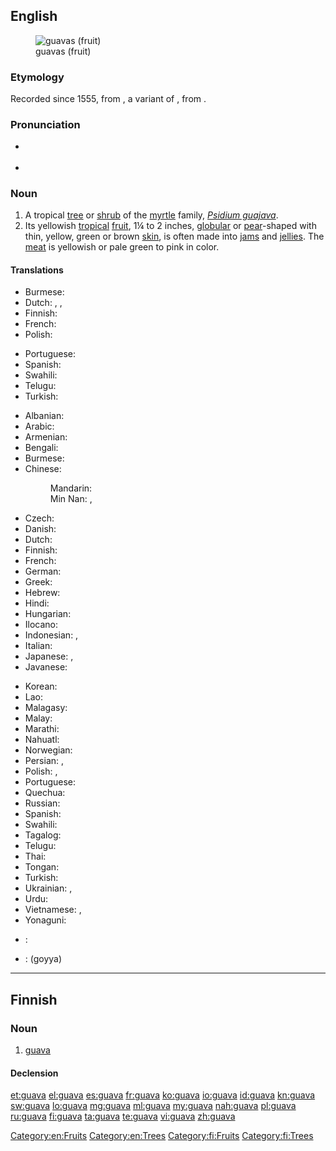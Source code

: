 ==English==
{{wikipedia}}
[[Image:Psidium guajava fruit.jpg|thumb|guavas (fruit)]]

===Etymology===
Recorded since 1555, from {{etyl|es}} {{term|guaya|lang=es}}, a variant of {{term|guayaba|lang=es}}, from {{etyl|arw}} {{term|guayabo||guava tree}}.

===Pronunciation===
* {{a|US}} {{IPA|/ˈɡwɑvə/}}
* {{rhymes|ɑːvə}}

===Noun===
{{en-noun}}

# A tropical [[tree]] or [[shrub]] of the [[myrtle]] family, ''[[Psidium guajava]]''.
# Its yellowish [[tropical]] [[fruit]], 1¼ to 2 inches, [[globular]] or [[pear]]-shaped with thin, yellow, green or brown [[skin]], is often made into [[jam]]s and [[jelly|jellies]]. The [[meat]] is yellowish or pale green to pink in color.

====Translations====
{{trans-top|tree or shrub}}
* Burmese: {{t-|my|မာလကာပင်|tr=mà-là-kà-pin|sc=Mymr}}
* Dutch: {{t+|nl|guave}}, {{t-|nl|guaveboom}}, {{t-|nl|guavestruik}}
* Finnish: {{t+|fi|guava}}
* French: {{t+|fr|goyavier|m}}
* Polish: {{t-|pl|guawa|f}}
{{trans-mid}}
* Portuguese: {{t-|pt|goiabeira|f}}
* Spanish: {{t+|es|guayabo}}
* Swahili: {{t+|sw|mpera}}
* Telugu: {{t+|te|జామచెట్టు}}
* Turkish: {{t-|tr|guava}}
{{trans-bottom}}

{{trans-top|fruit}}
* Albanian: {{t-|sq|gujava|f}}
* Arabic: {{t-|ar|غوافة|f|tr=ġuwāfa}}
* Armenian: {{t-|hy|գուավա|tr=guava}}
* Bengali: {{t-|bn|পেয়ারা|tr=peyara|sc=Beng}}
* Burmese: {{t-|my|မာလကာသီး|tr=mà-la-kà-thí|sc=Mymr}}
* Chinese:
*: Mandarin: {{t-|cmn|番石榴|tr=fānshíliu|sc=Hani}}
*: Min Nan: {{t-|nan|林菝仔|tr=ná-pua̍t-á, ná-pa̍t-á|sc=Hans}}, {{t-|nan|菝仔|tr=pua̍t-á, pa̍t-á|sc=Hans}}
* Czech: {{t-|cs|guava}}
* Danish: {{t-|da|guava}}
* Dutch: {{t+|nl|guave}}
* Finnish: {{t+|fi|guava}}
* French: {{t+|fr|goyave|f}}
* German: {{t+|de|Guave|f}}
* Greek: {{t-|el|γκουάβα|f|tr=guáva}}
* Hebrew: {{t-|he|גויאבה|f|tr=guyava|sc=Hebr}}
* Hindi: {{t-|hi|अमरूद|tr=amrūd|sc=Deva}}
* Hungarian: {{t-|hu|gujávafa}}
* Ilocano: {{tø|ilo|bayabas}}
* Indonesian: {{t+|id|jambu batu}}, {{t+|id|jambu biji}}
* Italian: {{t-|it|guava|f}}
* Japanese: {{t-|ja|グアバ|tr=guaba}}, {{t-|ja|グアヴァ|tr=guava|sc=Jpan}}
* Javanese: {{t|jv|jambu kluthuk}}
{{trans-mid}}
* Korean: {{t-|ko|구아바|f|tr=guaba|sc=Hang}}
* Lao: {{t+|lo|ໝາກສີດາ|sc=Laoo}}
* Malagasy: {{t|mg|goavy}}
* Malay: {{t-|ms|jambu batu}}
* Marathi: {{t-|mr|पेरू|tr=perū|sc=Deva}}
* Nahuatl: {{t+|nah|xālxocotl}}
* Norwegian: {{t-|no|guava}}
* Persian: {{t+|fa|گواوا|tr=gvâvâ|sc=fa-Arab}}, {{t+|fa|امرود|tr=amrud|sc=fa-Arab}}
* Polish: {{t-|pl|gujawa|f}}, {{t-|pl|guawa|f}}
* Portuguese: {{t+|pt|goiaba|f}}
* Quechua: {{t-|qu|sawintu}}
* Russian: {{t+|ru|гуава|f|tr=guáva}}
* Spanish: {{t+|es|guayaba|f}}
* Swahili: {{t+|sw|pera}}
* Tagalog: {{t-|tl|bayabas}}
* Telugu: {{t+|te|జామపండు}}
* Thai: {{t+|th|ฝรั่ง|tr=farang}}
* Tongan: {{t-|to|kuava}}
* Turkish: {{t-|tr|guava}}
* Ukrainian: {{t-|uk|гуаява|f|tr=huajáva}}, {{t-|uk|гуава|f|tr=huáva}}
* Urdu: {{t-|ur|امرود|tr=amrūd|sc=ur-Arab}}
* Vietnamese: {{t+|vi|ổi}}, {{t-|vi|trái ổi}}
* Yonaguni: {{tø|yoi|バンシル|tr=baŋshiru}}
{{trans-bottom}}

{{checktrans-top}}
* {{ttbc|te}}: {{t+|te|జామ|tr=jaama}}
* {{ttbc|ta}}: (goyya)
{{trans-bottom}}

[[Category:en:Fruits]]
[[Category:en:Trees]]

----

==Finnish==

===Noun===
{{fi-noun}}

# [[#English|guava]]

====Declension====
{{fi-decl-kala|guav}}

[[Category:fi:Fruits]]
[[Category:fi:Trees]]

[[et:guava]]
[[el:guava]]
[[es:guava]]
[[fr:guava]]
[[ko:guava]]
[[io:guava]]
[[id:guava]]
[[kn:guava]]
[[sw:guava]]
[[lo:guava]]
[[mg:guava]]
[[ml:guava]]
[[my:guava]]
[[nah:guava]]
[[pl:guava]]
[[ru:guava]]
[[fi:guava]]
[[ta:guava]]
[[te:guava]]
[[vi:guava]]
[[zh:guava]]